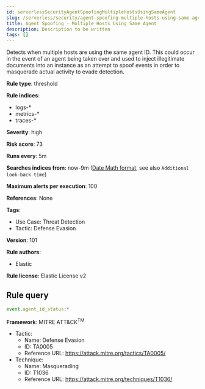```yaml
---
id: serverlessSecurityAgentSpoofingMultipleHostsUsingSameAgent
slug: /serverless/security/agent-spoofing-multiple-hosts-using-same-agent
title: Agent Spoofing - Multiple Hosts Using Same Agent
description: Description to be written
tags: []
---
```


<div id="agent-spoofing-multiple-hosts-using-same-agent"></div>

Detects when multiple hosts are using the same agent ID. This could occur in the event of an agent being taken over and used to inject illegitimate documents into an instance as an attempt to spoof events in order to masquerade actual activity to evade detection.

**Rule type**: threshold

**Rule indices**: 

* logs-*
* metrics-*
* traces-*

**Severity**: high

**Risk score**: 73

**Runs every**: 5m

**Searches indices from**: now-9m ([Date Math format](((ref))/common-options.html#date-math), see also <DocLink id="serverlessSecurityRulesUiCreate" section="set-the-rules-schedule">`Additional look-back time`</DocLink>)

**Maximum alerts per execution**: 100

**References**: None

**Tags**: 

* Use Case: Threat Detection
* Tactic: Defense Evasion

**Version**: 101

**Rule authors**: 

* Elastic

**Rule license**: Elastic License v2

## Rule query

```js
event.agent_id_status:*

```

**Framework**: MITRE ATT&CK<sup>TM</sup>

* Tactic:
    * Name: Defense Evasion
    * ID: TA0005
    * Reference URL: https://attack.mitre.org/tactics/TA0005/
* Technique:
    * Name: Masquerading
    * ID: T1036
    * Reference URL: https://attack.mitre.org/techniques/T1036/

